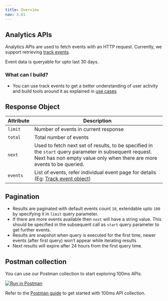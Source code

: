 ```yaml
---
title: Overview
nav: 3.61
---
```


## Analytics APIs

Analytics APIs are used to fetch events with an HTTP request. Currently, we support retrieving [track events](/server-side/v2/api-reference/analytics/track-events).

Event data is queryable for upto last 30 days.

### What can I build?

-   You can use track events to get a better understanding of user activity and build tools around it as explained in [use cases](/server-side/v2/api-reference/analytics/track-events#why-would-you-use-this-api)


<EndpointRequest title="https://api.100ms.live/v2/analytics/events"/>

## Response Object

| Attribute | Description                                                                                                                                                                      |
| --------- | -------------------------------------------------------------------------------------------------------------------------------------------------------------------------------- |
| `limit`   | Number of events in current response                                                                                                                                             |
| `total`   | Total number of events                                                                                                                                                           |
| `next`    | Used to fetch next set of results, to be specified in the `start` query parameter in subsequent request. Next has non empty value only when there are more events to be queried. |
| `events`  | List of events, refer individual event page for details (Eg: [Track event object](/server-side/v2/api-reference/analytics/track-events#track-event-object))                     |

## Pagination
- Results are paginated with default events count `10`, extendable upto `100` by specifying it in `limit` query parameter.
- If there are more events available then `next` will have a string value. This should be specified in the subsequent call as `start` query parameter to get further events.
- Results are snapshot when query is executed for the first time, newer events (after first query) won’t appear while iterating results
- Next results will expire after 24 hours from the first query time.

## Postman collection

You can use our Postman collection to start exploring 100ms APIs.

[![Run in Postman](https://run.pstmn.io/button.svg)](https://god.gw.postman.com/run-collection/22726679-47dcd974-29d5-4965-a35b-bf9b74a8b25a?action=collection%2Ffork&collection-url=entityId%3D22726679-47dcd974-29d5-4965-a35b-bf9b74a8b25a%26entityType%3Dcollection%26workspaceId%3Dd9145dd6-337b-4761-81d6-21a30b4147a2)

Refer to the [Postman guide](/server-side/v2/introduction/postman-guide) to get started with 100ms API collection.
